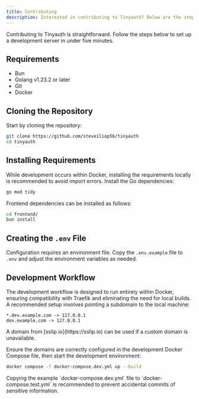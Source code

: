 ```yaml
---
title: Contributing
description: Interested in contributing to Tinyauth? Below are the steps to get started.
---
```


Contributing to Tinyauth is straightforward. Follow the steps below to set up a development server in under five minutes.

## Requirements

- Bun
- Golang v1.23.2 or later
- Git
- Docker

## Cloning the Repository

Start by cloning the repository:

```sh
git clone https://github.com/steveiliop56/tinyauth
cd tinyauth
```

## Installing Requirements

While development occurs within Docker, installing the requirements locally is recommended to avoid import errors. Install the Go dependencies:

```sh
go mod tidy
```

Frontend dependencies can be installed as follows:

```sh
cd frontend/
bun install
```

## Creating the `.env` File

Configuration requires an environment file. Copy the `.env.example` file to `.env` and adjust the environment variables as needed.

## Development Workflow

The development workflow is designed to run entirely within Docker, ensuring compatibility with Traefik and eliminating the need for local builds. A recommended setup involves pointing a subdomain to the local machine:

```
*.dev.example.com -> 127.0.0.1
dev.example.com -> 127.0.0.1
```

<Callout type="tip">
  A domain from [sslip.io](https://sslip.io) can be used if a custom domain is
  unavailable.
</Callout>

Ensure the domains are correctly configured in the development Docker Compose file, then start the development environment:

```sh
docker compose -f docker-compose.dev.yml up --build
```

<Callout type="tip">
  Copying the example `docker-compose.dev.yml` file to `docker-compose.test.yml`
  is recommended to prevent accidental commits of sensitive information.
</Callout>
